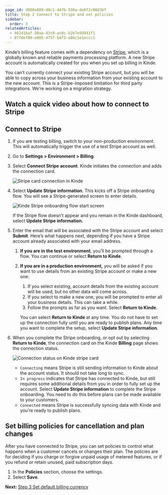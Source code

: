 ```yaml
---
page_id: d980a089-d9c1-447b-930a-de0f2c00d3bf
title: Step 2 Connect to Stripe and set policies
sidebar:
  order: 3
relatedArticles:
  - 46241baf-30aa-43c0-ac0c-b2b7e99941f1
  - 8770ef89-e805-475f-b4f5-a86c1e1eccc1
---
```


Kinde’s billing feature comes with a dependency on [Stripe](https://stripe.com), which is a globally known and reliable payments processing platform. A new Stripe account is automatically created for you when you set up billing in Kinde.

<Aside type="warning">

You can’t currently connect your existing Stripe account, but you will be able to copy across your business information from your existing account to the new account. This is a Stripe-imposed limitation for third party integrations. We’re working on a migration strategy.

</Aside>

## Watch a quick video about how to connect to Stripe

<YoutubeVideo videoId="-TgYfXe2qrs" />

## Connect to Stripe

1. If you are testing billing, switch to your non-production environment. This will automatically trigger the use of a test Stripe account as well.
2. Go to **Settings > Environment > Billing**.
3. Select **Connect Stripe account**. Kinde initiates the connection and adds the connection card.

   ![Stripe card connection in Kinde](https://imagedelivery.net/skPPZTHzSlcslvHjesZQcQ/f3797997-6681-41c8-a297-4a962d5d0500/public)

4. Select **Update Stripe information**. This kicks off a Stripe onboarding flow. You will see a Stripe-generated screen to enter details.

   ![Kinde Stripe onboarding flow start screen](https://imagedelivery.net/skPPZTHzSlcslvHjesZQcQ/71b08393-f43d-4f91-3268-7501e08d3f00/public)

   <Aside>

   If the Stripe flow doesn’t appear and you remain in the Kinde dashboard, select **Update Stripe information.**

   </Aside>

5. Enter the email that will be associated with the Stripe account and select **Submit**. Here’s what happens next, depending if you have a Stripe account already associated with your email address.

   1. **If you are in the test environment**, you’ll be prompted through a flow. You can continue or select **Return to Kinde**.
   2. **If you are in a production environment,** you will be asked if you want to use details from an existing Stripe account or make a new one:

      1. If you select existing, account details from the existing account will be used, but no other data will come across.
      2. If you select to make a new one, you will be prompted to enter all your business details. This can take a while.
      3. Follow the prompts as far as you want. Select **Return to Kinde**.

      <Aside>

      You can select **Return to Kinde** at any time. You do not have to set up the connection fully until you are ready to publish plans. Any time you want to complete the setup, select **Update Stripe information**.

      </Aside>

6. When you complete the Stripe onboarding, or opt out by selecting **Return to Kinde**, the connection card on the Kinde **Billing** page shows the connection status.

   ![Connection status on Kinde stripe card](https://imagedelivery.net/skPPZTHzSlcslvHjesZQcQ/f4eb395b-069e-42c3-ab4f-d78cc52e8800/public)

   - `Connecting` means Stripe is still sending information to Kinde about the account status. It should not take long to sync.
   - `In progress` indicates that Stripe has connected to Kinde, but still requires some additional details from you in order to fully set up the account. Select **Update Stripe information** to complete the Stripe onboarding. You need to do this before plans can be made available to your customers.
   - `Connected` means Stripe is successfully syncing data with Kinde and you’re ready to publish plans.

## Set billing policies for cancellation and plan changes

After you have connected to Stripe, you can set policies to control what happens when a customer cancels or changes their plan. The policies are for deciding if you charge or forgive unpaid usage of metered features, or if you refund or retain unused, paid subscription days.

1. In the **Policies** section, choose the settings.
2. Select **Save**.

**Next:** [Step 3 Set default billing currency](/billing/get-started/default-billing-currency/)
